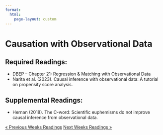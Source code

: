 ```yaml
---
format: 
  html:
    page-layout: custom
---
```

<div class="page-readings">
<h1 class="h1-reading"> Causation with Observational Data </h1>
<h2 class="h2-reading">Required Readings:</h2>
<ul class="ul-reading">
<li>DBEP -- Chapter 21: Regression & Matching with Observational Data</li>
<li>Narita et al. (2023). Causal inference with observational data: A tutorial on propensity score analysis.</li>
</ul>

<h2 class="h2-reading">Supplemental Readings:</h2>
<ul class="ul-reading">
<li>Hernan (2018). The C-word: Scientific euphemisms do not improve causal inference from observational data.</li>
</ul>

<div class = "prev-next-container">
<a class="prev-next" href="reading-11.html">&laquo; Previous Weeks Readings</a>
<a class="prev-next" href="reading-13.html">Next Weeks Readings &raquo;</a>
</div>

</div>